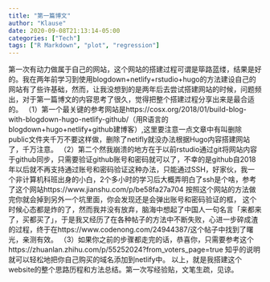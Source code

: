 ```yaml
---
title: "第一篇博文"
author: "Klause"
date: 2020-09-08T21:13:14-05:00
categories: ["Tech"]
tags: ["R Markdown", "plot", "regression"]
---
```


   第一次有动力做属于自己的网站，这个网站的搭建过程可谓是筚路蓝缕，结果是好的。我在两年前学习到使用blogdown+netlify+rstudio+hugo的方法建设自己的网站有了些许基础，然而，让我没想到的是两年后去尝试搭建网站的时候，问题频出，对于第一篇博文的内容思考了很久，觉得把整个搭建过程分享出来是最合适的。
   （1）第一个最关键的参考网站是https://cosx.org/2018/01/build-blog-with-blogdown-hugo-netlify-github/（用R语言的blogdown+hugo+netlify+github建博客）,这里要注意一点文章中有叫删除public文件夹千万不要这样做，删除了netifly就没办法根据Hugo内容搭建网站了，千万注意。
  （2）第二个然我崩溃的地方在于以前rstudio通过git将网站内容于github同步，只需要验证github账号和密码就可以了，不幸的是github自2018年以后就不再支持通过账号和密码验证这种办法，只能通过SSH，好家伙，我一个非计算机科班出身的小白，2个多小时的学习后大概弄明白了ssh是个啥，参考了这个网站https://www.jianshu.com/p/be58fa27a704 按照这个网站的方法做完你就会掉到另外一个坑里面，你会发现还是会弹出账号和密码验证的框，
这个时候心态都是炸的了，然而我并没有放弃，脑海中想起了中国人一句名言「来都来了，买都买了」，于是我又经历了在各种帖子的方法中不断失败，心进一步碎成渣的过程，终于在https://www.codenong.com/24944387/这个帖子中找到了曙光，亲测有效。
  （3）如果你之前的步骤都走完的话，恭喜你，只需要参考这个https://zhuanlan.zhihu.com/p/55252024?from_voters_page=true 知乎的说明就可以轻松地把你自己购买的域名添加到netlify中。
   以上，就是我搭建这个website的整个思路历程和方法总结。第一次写经验贴，文笔生疏，见谅。
    
  